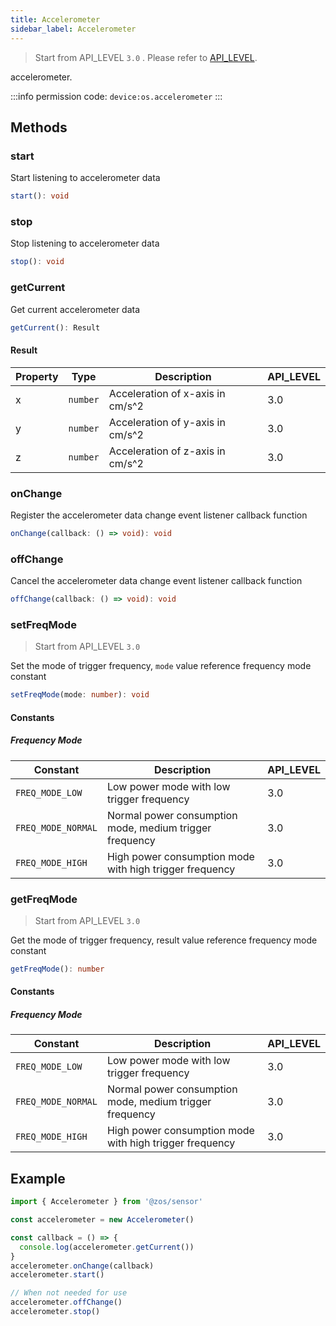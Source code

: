 ```yaml
---
title: Accelerometer
sidebar_label: Accelerometer
---
```


> Start from API_LEVEL `3.0` . Please refer to [API_LEVEL](../../../../guides/framework/device/compatibility.md).

accelerometer.

:::info
permission code: `device:os.accelerometer`
:::

## Methods

### start

Start listening to accelerometer data

```ts
start(): void
```

### stop

Stop listening to accelerometer data

```ts
stop(): void
```

### getCurrent

Get current accelerometer data

```ts
getCurrent(): Result
```

#### Result

| Property | Type                | Description                      | API_LEVEL |
| -------- | ------------------- | -------------------------------- | --------- |
| x        | <code>number</code> | Acceleration of x-axis in cm/s^2 | 3.0       |
| y        | <code>number</code> | Acceleration of y-axis in cm/s^2 | 3.0       |
| z        | <code>number</code> | Acceleration of z-axis in cm/s^2 | 3.0       |

### onChange

Register the accelerometer data change event listener callback function

```ts
onChange(callback: () => void): void
```

### offChange

Cancel the accelerometer data change event listener callback function

```ts
offChange(callback: () => void): void
```

### setFreqMode

> Start from API_LEVEL `3.0`

Set the mode of trigger frequency, `mode` value reference frequency mode constant

```ts
setFreqMode(mode: number): void
```

#### Constants

##### Frequency Mode

| Constant           | Description                                             | API_LEVEL |
| ------------------ | ------------------------------------------------------- | --------- |
| `FREQ_MODE_LOW`    | Low power mode with low trigger frequency               | 3.0       |
| `FREQ_MODE_NORMAL` | Normal power consumption mode, medium trigger frequency | 3.0       |
| `FREQ_MODE_HIGH`   | High power consumption mode with high trigger frequency | 3.0       |

### getFreqMode

> Start from API_LEVEL `3.0`

Get the mode of trigger frequency, result value reference frequency mode constant

```ts
getFreqMode(): number
```

#### Constants

##### Frequency Mode

| Constant           | Description                                             | API_LEVEL |
| ------------------ | ------------------------------------------------------- | --------- |
| `FREQ_MODE_LOW`    | Low power mode with low trigger frequency               | 3.0       |
| `FREQ_MODE_NORMAL` | Normal power consumption mode, medium trigger frequency | 3.0       |
| `FREQ_MODE_HIGH`   | High power consumption mode with high trigger frequency | 3.0       |

## Example

```js
import { Accelerometer } from '@zos/sensor'

const accelerometer = new Accelerometer()

const callback = () => {
  console.log(accelerometer.getCurrent())
}
accelerometer.onChange(callback)
accelerometer.start()

// When not needed for use
accelerometer.offChange()
accelerometer.stop()
```
